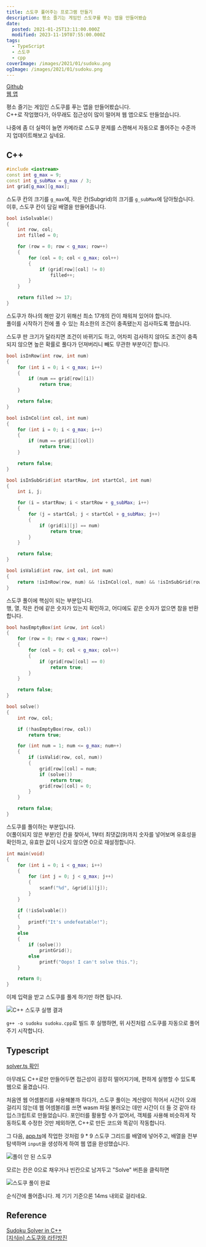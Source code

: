 ```yaml
---
title: 스도쿠 풀어주는 프로그램 만들기
description: 평소 즐기는 게임인 스도쿠를 푸는 앱을 만들어봤습
date:
  posted: 2021-01-25T13:11:00.000Z
  modified: 2023-11-19T07:55:00.000Z
tags:
  - TypeScript
  - 스도쿠
  - cpp
coverImage: /images/2021/01/sudoku.png
ogImage: /images/2021/01/sudoku.png
---
```


[Github](https://github.com/marshallku/Sudoku-Solver)  
[웹 앱](https://marshallku.com/sudo-ku/)

평소 즐기는 게임인 스도쿠를 푸는 앱을 만들어봤습니다.  
C++로 작업했다가, 아무래도 접근성이 많이 떨어져 웹 앱으로도 만들었습니다.

나중에 좀 더 실력이 늘면 카메라로 스도쿠 문제를 스캔해서 자동으로 풀어주는 수준까지 업데이트해보고 싶네요.

## C++

```cpp
#include <iostream>
const int g_max = 9;
const int g_subMax = g_max / 3;
int grid[g_max][g_max];
```

스도쿠 칸의 크기를 `g_max`에, 작은 칸(Subgrid)의 크기를 `g_subMax`에 담아뒀습니다.  
이후, 스도쿠 칸이 담길 배열을 만들어줍니다.

```cpp
bool isSolvable()
{
    int row, col;
    int filled = 0;

    for (row = 0; row < g_max; row++)
    {
        for (col = 0; col < g_max; col++)
        {
            if (grid[row][col] != 0)
                filled++;
        }
    }

    return filled >= 17;
}
```

스도쿠가 하나의 해만 갖기 위해선 최소 17개의 칸이 채워져 있어야 합니다.  
풀이를 시작하기 전에 풀 수 있는 최소한의 조건이 충족됐는지 검사하도록 했습니다.

스도쿠 판 크기가 달라지면 조건이 바뀌기도 하고, 어차피 검사하지 않아도 조건이 충족되지 않으면 높은 확률로 풀다가 던져버리니 빼도 무관한 부분이긴 합니다.

```cpp
bool isInRow(int row, int num)
{
    for (int i = 0; i < g_max; i++)
    {
        if (num == grid[row][i])
            return true;
    }

    return false;
}

bool isInCol(int col, int num)
{
    for (int i = 0; i < g_max; i++)
    {
        if (num == grid[i][col])
            return true;
    }

    return false;
}

bool isInSubGrid(int startRow, int startCol, int num)
{
    int i, j;

    for (i = startRow; i < startRow + g_subMax; i++)
    {
        for (j = startCol; j < startCol + g_subMax; j++)
        {
            if (grid[i][j] == num)
                return true;
        }
    }

    return false;
}

bool isValid(int row, int col, int num)
{
    return !isInRow(row, num) && !isInCol(col, num) && !isInSubGrid(row - row % g_subMax, col - col % g_subMax, num);
}
```

스도쿠 풀이에 핵심이 되는 부분입니다.  
행, 열, 작은 칸에 같은 숫자가 있는지 확인하고, 어디에도 같은 숫자가 없으면 참을 반환합니다.

```cpp
bool hasEmptyBox(int &row, int &col)
{
    for (row = 0; row < g_max; row++)
    {
        for (col = 0; col < g_max; col++)
        {
            if (grid[row][col] == 0)
                return true;
        }
    }

    return false;
}

bool solve()
{
    int row, col;

    if (!hasEmptyBox(row, col))
        return true;

    for (int num = 1; num <= g_max; num++)
    {
        if (isValid(row, col, num))
        {
            grid[row][col] = num;
            if (solve())
                return true;
            grid[row][col] = 0;
        }
    }

    return false;
}
```

스도쿠를 풀이하는 부분입니다.  
0(풀이되지 않은 부분)인 칸을 찾아서, 1부터 최댓값(9)까지 숫자를 넣어보며 유효성을 확인하고, 유효한 값이 나오지 않으면 0으로 재설정합니다.

```cpp
int main(void)
{
    for (int i = 0; i < g_max; i++)
    {
        for (int j = 0; j < g_max; j++)
        {
            scanf("%d", &grid[i][j]);
        }
    }

    if (!isSolvable())
    {
        printf("It's undefeatable!");
    }
    else
    {
        if (solve())
            printGrid();
        else
            printf("Oops! I can't solve this.");
    }

    return 0;
}
```

이제 입력을 받고 스도쿠를 풀게 하기만 하면 됩니다.

![C++ 스도쿠 실행 결과](/images/2021/01/sudoku-cli.png)

`g++ -o sudoku sudoku.cpp`로 빌드 후 실행하면, 위 사진처럼 스도쿠를 자동으로 풀어주기 시작합니다.

## Typescript

[solver.ts 확인](https://github.com/marshallku/Sudoku-Solver/blob/master/src/util/solver.ts)

아무래도 C++로만 만들어두면 접근성이 굉장히 떨어지기에, 편하게 실행할 수 있도록 웹으로 옮겼습니다.

처음엔 웹 어셈블리를 사용해볼까 하다가, 스도쿠 풀이는 계산량이 적어서 시간이 오래 걸리지 않는데 웹 어셈블리를 쓰면 wasm 파일 불러오는 데만 시간이 더 들 것 같아 타입스크립트로 만들었습니다. 포인터를 활용할 수가 없어서, 객체를 사용해 비슷하게 작동하도록 수정한 것만 제외하면, C++로 만든 코드와 똑같이 작동합니다.

그 다음, [app.ts](https://github.com/marshallku/Sudoku-Solver/blob/master/src/app.ts)에 작업한 것처럼 9 \* 9 스도쿠 그리드를 배열에 넣어주고, 배열을 전부 탐색하며 `input`을 생성하게 하여 웹 앱을 완성했습니다.

![풀이 안 된 스도쿠](/images/2021/01/unsolved-sudoku.png)

모르는 칸은 0으로 채우거나 빈칸으로 남겨두고 "Solve" 버튼을 클릭하면

![스도쿠 풀이 완료](/images/2021/01/solved-sudoku.png)

순식간에 풀어줍니다. 제 기기 기준으론 14ms 내외로 걸리네요.

## Reference

[Sudoku Solver in C++](https://www.tutorialspoint.com/sudoku-solver-in-cplusplus)  
[\[지식in\] 스도쿠와 라틴방진](https://youtu.be/JI0I13r7oB0)